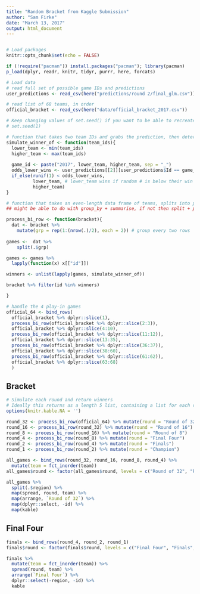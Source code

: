 ```yaml
---
title: "Random Bracket from Kaggle Submission"
author: "Sam Firke"
date: "March 13, 2017"
output: html_document
---
```



```r

```

```r
# Load packages
knitr::opts_chunk$set(echo = FALSE)

if (!require("pacman")) install.packages("pacman"); library(pacman)
p_load(dplyr, readr, knitr, tidyr, purrr, here, forcats)

# Load data
# read full set of possible game IDs and predictions
user_predictions <- read_csv(here("predictions/round 2/final_glm.csv"))

# read list of 68 teams, in order
official_bracket <- read_csv(here("data/official_bracket_2017.csv"))

# Keep changing values of set.seed() if you want to be able to recreate a specific bracket
# set.seed(1)
```

```r

# function that takes two team IDs and grabs the prediction, then determines a winner
simulate_winner_of <- function(team_ids){
  lower_team <- min(team_ids)
  higher_team <- max(team_ids)
  
  game_id <- paste("2017", lower_team, higher_team, sep = "_")
  odds_lower_wins <- user_predictions[[2]][user_predictions$Id == game_id]
  if_else(runif(1) < odds_lower_wins,
          lower_team, # lower_team wins if random # is below their win odds 
          higher_team)
}

# function that takes an even-length data frame of teams, splits into pairs, turns the team IDs into a game ID, gets the winner
## might be able to do with group_by + summarise, if not then split + purrr::map

process_bi_row <- function(bracket){
  dat <- bracket %>%
    mutate(grp = rep(1:(nrow(.)/2), each = 2)) # group every two rows
  
games <-  dat %>%
    split(.$grp) 

games <- games %>%
  lapply(function(x) x[["id"]])

winners <- unlist(lapply(games, simulate_winner_of))

bracket %>% filter(id %in% winners)

}

```

```r
# handle the 4 play-in games
official_64 <- bind_rows(
  official_bracket %>% dplyr::slice(1),
  process_bi_row(official_bracket %>% dplyr::slice(2:3)),
  official_bracket %>% dplyr::slice(4:10),
  process_bi_row(official_bracket %>% dplyr::slice(11:12)),
  official_bracket %>% dplyr::slice(13:35),
  process_bi_row(official_bracket %>% dplyr::slice(36:37)),
  official_bracket %>% dplyr::slice(38:60),
  process_bi_row(official_bracket %>% dplyr::slice(61:62)),
  official_bracket %>% dplyr::slice(63:68)
  )
```

## Bracket

```r
# Simulate each round and return winners
# Ideally this returns as a length 5 list, containing a list for each region plus the finals; each sub-list is a list of winners by round (8, then 4, then 2, then 1)
options(knitr.kable.NA = '')

round_32 <- process_bi_row(official_64) %>% mutate(round = "Round of 32")
round_16 <- process_bi_row(round_32) %>% mutate(round = "Round of 16")
round_8 <- process_bi_row(round_16) %>% mutate(round = "Round of 8")
round_4 <- process_bi_row(round_8) %>% mutate(round = "Final Four")
round_2 <- process_bi_row(round_4) %>% mutate(round = "Finals")
round_1 <- process_bi_row(round_2) %>% mutate(round = "Champion")

all_games <- bind_rows(round_32, round_16, round_8, round_4) %>%
  mutate(team = fct_inorder(team))
all_games$round <- factor(all_games$round, levels = c("Round of 32", "Round of 16", "Round of 8", "Final Four", "Finals", "Champion"))

all_games %>%
  split(.$region) %>%
  map(spread, round, team) %>%
  map(arrange, `Round of 32`) %>%
  map(dplyr::select, -id) %>%
  map(kable)

```

## Final Four

```r

finals <- bind_rows(round_4, round_2, round_1)
finals$round <- factor(finals$round, levels = c("Final Four", "Finals", "Champion"))

finals %>%
  mutate(team = fct_inorder(team)) %>%
  spread(round, team) %>%
  arrange(`Final Four`) %>%
  dplyr::select(-region, -id) %>%
  kable


```
